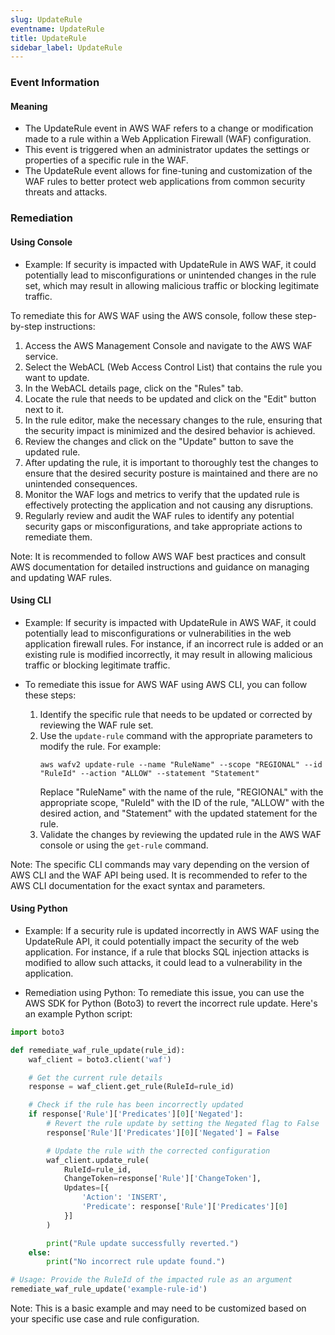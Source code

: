 ```yaml
--- 
slug: UpdateRule
eventname: UpdateRule
title: UpdateRule
sidebar_label: UpdateRule
---
```

                       
### Event Information

#### Meaning

- The UpdateRule event in AWS WAF refers to a change or modification made to a rule within a Web Application Firewall (WAF) configuration.
- This event is triggered when an administrator updates the settings or properties of a specific rule in the WAF.
- The UpdateRule event allows for fine-tuning and customization of the WAF rules to better protect web applications from common security threats and attacks.

### Remediation

#### Using Console

- Example: If security is impacted with UpdateRule in AWS WAF, it could potentially lead to misconfigurations or unintended changes in the rule set, which may result in allowing malicious traffic or blocking legitimate traffic.

To remediate this for AWS WAF using the AWS console, follow these step-by-step instructions:

1. Access the AWS Management Console and navigate to the AWS WAF service.
2. Select the WebACL (Web Access Control List) that contains the rule you want to update.
3. In the WebACL details page, click on the "Rules" tab.
4. Locate the rule that needs to be updated and click on the "Edit" button next to it.
5. In the rule editor, make the necessary changes to the rule, ensuring that the security impact is minimized and the desired behavior is achieved.
6. Review the changes and click on the "Update" button to save the updated rule.
7. After updating the rule, it is important to thoroughly test the changes to ensure that the desired security posture is maintained and there are no unintended consequences.
8. Monitor the WAF logs and metrics to verify that the updated rule is effectively protecting the application and not causing any disruptions.
9. Regularly review and audit the WAF rules to identify any potential security gaps or misconfigurations, and take appropriate actions to remediate them.

Note: It is recommended to follow AWS WAF best practices and consult AWS documentation for detailed instructions and guidance on managing and updating WAF rules.

#### Using CLI

- Example: If security is impacted with UpdateRule in AWS WAF, it could potentially lead to misconfigurations or vulnerabilities in the web application firewall rules. For instance, if an incorrect rule is added or an existing rule is modified incorrectly, it may result in allowing malicious traffic or blocking legitimate traffic.

- To remediate this issue for AWS WAF using AWS CLI, you can follow these steps:
  1. Identify the specific rule that needs to be updated or corrected by reviewing the WAF rule set.
  2. Use the `update-rule` command with the appropriate parameters to modify the rule. For example:
     ```
     aws wafv2 update-rule --name "RuleName" --scope "REGIONAL" --id "RuleId" --action "ALLOW" --statement "Statement"
     ```
     Replace "RuleName" with the name of the rule, "REGIONAL" with the appropriate scope, "RuleId" with the ID of the rule, "ALLOW" with the desired action, and "Statement" with the updated statement for the rule.
  3. Validate the changes by reviewing the updated rule in the AWS WAF console or using the `get-rule` command.

Note: The specific CLI commands may vary depending on the version of AWS CLI and the WAF API being used. It is recommended to refer to the AWS CLI documentation for the exact syntax and parameters.

#### Using Python

- Example: If a security rule is updated incorrectly in AWS WAF using the UpdateRule API, it could potentially impact the security of the web application. For instance, if a rule that blocks SQL injection attacks is modified to allow such attacks, it could lead to a vulnerability in the application.

- Remediation using Python: To remediate this issue, you can use the AWS SDK for Python (Boto3) to revert the incorrect rule update. Here's an example Python script:

```python
import boto3

def remediate_waf_rule_update(rule_id):
    waf_client = boto3.client('waf')

    # Get the current rule details
    response = waf_client.get_rule(RuleId=rule_id)

    # Check if the rule has been incorrectly updated
    if response['Rule']['Predicates'][0]['Negated']:
        # Revert the rule update by setting the Negated flag to False
        response['Rule']['Predicates'][0]['Negated'] = False

        # Update the rule with the corrected configuration
        waf_client.update_rule(
            RuleId=rule_id,
            ChangeToken=response['Rule']['ChangeToken'],
            Updates=[{
                'Action': 'INSERT',
                'Predicate': response['Rule']['Predicates'][0]
            }]
        )

        print("Rule update successfully reverted.")
    else:
        print("No incorrect rule update found.")

# Usage: Provide the RuleId of the impacted rule as an argument
remediate_waf_rule_update('example-rule-id')
```

Note: This is a basic example and may need to be customized based on your specific use case and rule configuration.


 